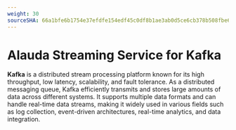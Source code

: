 ```yaml
---
weight: 30
sourceSHA: 66a1bfe6b1754e37efdfe154edf45c0df8b1ae3ab0d5ce6cb378b508fbe6d330
---
```


# Alauda Streaming Service for Kafka

**Kafka** is a distributed stream processing platform known for its high throughput, low latency, scalability, and fault tolerance. As a distributed messaging queue, Kafka efficiently transmits and stores large amounts of data across different systems. It supports multiple data formats and can handle real-time data streams, making it widely used in various fields such as log collection, event-driven architectures, real-time analytics, and data integration.

<ExternalSite name="kafka" />
